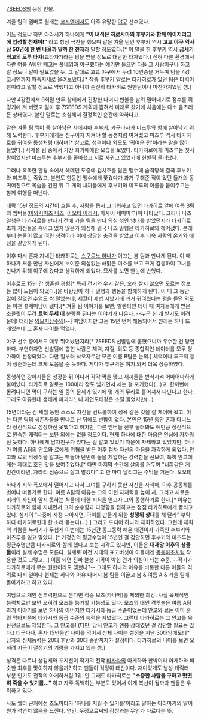 [[7SEEDS]]의 등장 인물.

겨울 팀의 멤버로 원래는 [[코시엔]]에서도 아주 유망한 [[야구]] 선수였다.
 
어느 정도냐 하면 아라시가 하나에게 '''"이 녀석은 히로시마의 후부키와 함께 메이저리그에 입성할 천재야!"''' 라고 항상 극찬을 했으며 같은 겨울 팀인 후부키 역시 '''고교 야구 역사상 50년에 한 번 나올까 말까 한 천재'''라 말할 정도였다.[* 이 말을 한 후부키 역시 '''금세기 최고의 도루 타자'''(교타자?)라는 평을 받을 정도로 대단한 타자였다.] 전혀 다른 환경에서 자란 여름 A팀만 빼고는 풀네임과 야구했다는 얘기만 들으면 다들 그 사람이구나 하고 알 정도니 말이 필요없을 듯. 그 말대로 고교 야구에서 무려 10연승을 거두며 팀을 4강 코시엔까지 파죽지세로 올려보냈다.[* 작중 후부키 말로는 타카히로가 있던 팀은 타력이 꽝이라고 말할 정도로 약했다고 하니까 순전히 타카히로 원맨팀이나 마찬가지였던 셈.] 

다만 4강전에서 9회말 만루 상태에서 긴장한 나머지 빈볼을 날려 밀어내기로 점수를 줘 경기에 져 버렸고 얼마 후 7SEEDS 계획에 뽑혀서 미래로 왔기에 처음에는 다소 움츠러든 상태였다. 본인 말로는 소심해서 결정적인 순간에 약하다고.

같은 겨울 팀 멤버 중 살아남은 사에지마 후부키, 카구라자카 미츠루와 함께 살아남기 위해 노력한다. 후부키에게는 친구이자 지켜야 할 동생처럼 여겨졌고 미츠루 역시 타카히로를 귀여운 동생처럼 대하며[* 참고로, 성격이나 외모도 '귀여운 편'이라는 말을 많이 들었다.] 사계절 팀 중에서 가장 화기애애한 모습을 보였다. 타카히로에게 미츠루는 첫사랑이었지만 미츠루는 후부키를 좋아했고 서로 사귀고 있었기에 한발짝 물러났다.

그러나 혹독한 환경 속에서 헤메던 도중에 검치호를 닮은 맹수에 습격당해 결국 후부키와 미츠루는 죽었고, 본인도 한동안 맹수에게 쫓겼다가 과거 구해준 적이 있던 들개의 동귀어진으로 목숨을 건진 뒤 그 개의 새끼들에게 후부키와 미츠루의 이름을 붙여주고는 함께 여행을 떠난다. 

대략 15년 정도의 시간이 흐른 후, 사람을 몹시 그리워하고 있던 타카히로 앞에 여름 B팀의 멤버들([[이와시미즈 나츠]], [[아오타 아라시]], 아사이 세미마루)이 나타났다. 그러나 나츠 일행은 타카히로를 만나기 전에 가을 팀을 만나 의심 섞인 냉대를 받았던지라 타카히로조차 자신들을 속이고 있지 않은가 의심해 결국 나츠 일행은 타카히로와 헤어졌다. 본래부터 눈물이 많고 여린 성격이라 이에 상당한 충격을 받았고 이후 더욱 사람의 온기와 애정을 갈망하게 된다.

이후 다시 혼자 지내던 타카히로는 [[스구로노 하나]]가 이끄는 봄 팀과 만나게 된다. 이 때 하나가 처음 만난 자신에게 보여준 의심없는 해맑은 미소를 보고 크게 감동하여 그녀를 만나기 위해 이곳에 왔다고 생각하게 되었다. 묘사를 보면 한눈에 반했다.

이후로도 15년 간 생존한 경험[* 특히 건기와 우기 같은, 오래 살지 않으면 모르는 정보는 많이 도움이 되었다.]을 바탕삼아 하나 일행과 행동을 함께하게 된다. 이 때 그 동안 많이 길었던 [[수염]]도 싹 밀었는데, 세월이 제법 지났기에 과거 귀여웠다는 평을 듣던 외모는 이젠 절세미남이 됐다.[* 겨울 팀 이야기를 보면, 발렌타인 데이 때 여자들에게 받은 초콜릿이 무려 '''트럭 두세 대''' 분량쯤 된다는 이야기가 나온다. --누군 한 개 받기도 어려운데! 더러운 [[외모지상주의]]!--] 여담이지만 그는 15년 먼저 해동되어서 원래는 하나 또래였는데 그 혼자 나이를 먹었다.

야구 선수 중에서도 매우 뛰어났던지라[* 7SEEDS 선발팀에 뽑혔으니까 우수한 건 당연하다. 부연하자면 선발팀에 뽑힌 사람은 체력, 자질, 외모 등 종합적인 데이터를 모두 평가하여 선정되었다. 다만 일부러 낙오자로만 모은 여름 B팀은 논외.] 체력이나 투구력 등이 생존하는데 크게 도움을 준 듯하다. 게다가 투구력은 여기 와서 더욱 상승하였다. 

동행하던 강아지들은 성장한 뒤 어디서 각각 짝을 맺고 새끼들을 번식시켜 어마어마하게 불어났다. 타카히로 말로는 100마리 정도 넘기면서 세는 걸 포기했다(...)고. 한꺼번에 몰려다니면 먹이 구하는 일 등의 문제가 있기에 몇 개의 무리로 흩어져서 다닌다고 한다. 그래도 아유한테 생태계 파괴라느니 자연도태같은 소릴 들었지만(...)

15년이라는 긴 세월 동안 스스로 자신을 컨트롤하여 성욕 같은 것을 잘 제어해 왔고, 이는 다른 팀의 생존자들을 만나고 난 뒤에도 변함이 없다. 본인은 15년 동안 혼자 다니느라 정신적으로 성장하진 못했다고 하지만, 다른 멤버들 전부 둘러봐도 얘만큼 정신적으로 원숙한 캐릭터는 보탄 외에는 없을 정도이다. 현재 하나에 대한 마음은 연심에 가까워진 듯하다. 하나에게 남자친구가 있다는 걸 알고 있었기 때문에 자제하고 있었지만, 하나가 여름 A팀의 안고와 료에게 위협을 받은 이후 점차 자신의 마음을 자각하게 되었다. 안고와 료의 막장짓을 알고는 빡돌아 단번에 둘을 제압하는 강력함을 선보여, 특히 안고에게는 제대로 호된 맛을 보여주었다.[* 다만 마지막 순간에 살의를 거두며 "너희같은 게 인간이라면, 차라리 짐승으로 살고 말겠다" 고 한 마디 날리고는 주먹을 거둔다. 오오!!]

하나가 지하 폭포에서 떨어지고 나서 그녀를 구하지 못한 자신을 자책해, 이후 공동체를 벗어나 떠돌기로 한다. 여름 A팀의 아유는 그의 이런 자제력을 높이 사, 그리고 새로운 미래의 자신이 알지 못하는 식물에 대한 지식을 얻고자 그와 동행하기로 한다.[* 아유는 타카히로와 함께 지내면서 그의 순수함과 다정함을 접하고는 점점 타카히로에게 끌리고 있다. 심지어 "나중에 사정 나아지면, 아이를 만들기 위한 '''성행위 상대'''를 해 달라" 부탁하다 타카히로한테 한 소리 듣는다(...).] 그리고 드디어 하나와 재회하였다. 그런데 재회의 기쁨을 누리기가 무섭게 이번에는 15년간 동고동락 해온 애견이자 가족인 후부키와 미츠루를 잃고 말았다. [* 가정견의 평균수명이 15년인 걸 감안하면 후부키와 미츠루는 평균수명만큼 다카히로와 함께 했다고 보는 시각도 있지만, 이들은 '''대재앙 이후의 생물들'''이라 실제 수명은 모른다. 실제로 이전 시대의 표고버섯이 이들에겐 [[동충하초]]처럼 작용한 것도 그렇고...] 이쯤 되면 진짜 불행 기믹이 박힌 건가 의심이 되는 수준. --작가가 타카히로에게 무슨 원한이라도 맺혔나?-- 그래도 하나와 아유를 비롯한 다른 이들의 격려로 다시 일어나 현재는 하나와 아유 나머지 봄 팀을 이끌고 봄 & 여름 A & 가을 팀에 돌아가려고 하고 있다.

여담으로 개인 전투력만으로 본다면 작중 모즈(카나메)를 제외한 최강. 사실 육체적인 능력치로만 보면 오히려 모즈를 능가할 가능성도 있다. 모즈의 대인 격투술은 여름 A팀 과거 이야기를 보면 하나의 아버지인 타카시와 동급 수준이었는데 안고와 료는 이미 훈련 막바지쯤에 타카시와 동급 수준의 능력을 지녔었다. 그런데 타카히로는 그 안고를 육탄전으로도 제압한다. 그 안고를! (다만, 당시 안고가 멘붕 상태였던 걸 감안할 필요는 있다.) 더군다나, 혼자 15년동안 나이를 먹어서 신체 나이는 절정을 지난 30대임에도! [* 남자의 신체능력은 20대 후반과 30대 중반까지가 절정이다. 타카히로의 나이를 보면 오히려 지금이 절정기의 기량을 가지고 있는 셈.]

성격은 다르나 생김새와 포지션이 작가의 전작 [[바사라]]의 아게하와 판박이라 아게하와 비슷한 최후를 맞이하지 않을까? 하고 팬들이 걱정이 태산이다. 재미있게도 남성 캐릭터 부분 인기도 전작의 아게하처럼 1위. 안 그래도 타카히로는 '''"소중한 사람을 구하고 떳떳히 죽을 수 있기를…"''' 하고 자주 독백하는 부분도 있어서 이게 복선이 될까봐 팬들은 우려하고 있다.

사도 쉘터 근처에선 츠노마타가 '하나를 지킬 수 있기를'이라고 말하는 아라마키의 말이 뭔가 석연치 않음을 느낀다. 연인, 우정으로써의 감정과는 무언가 다르다는 뜻.
